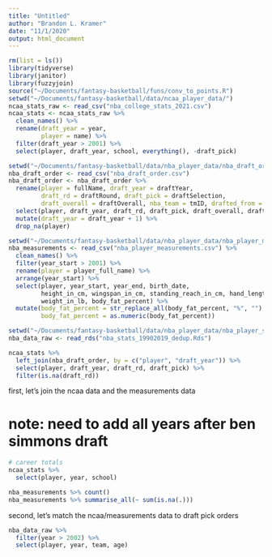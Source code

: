 ```yaml
---
title: "Untitled"
author: "Brandon L. Kramer"
date: "11/1/2020"
output: html_document
---
```


```r
rm(list = ls())
library(tidyverse)
library(janitor)
library(fuzzyjoin)
source("~/Documents/fantasy-basketball/funs/conv_to_points.R")
setwd("~/Documents/fantasy-basketball/data/ncaa_player_data/")
ncaa_stats_raw <- read_csv("nba_college_stats_2021.csv")
ncaa_stats <- ncaa_stats_raw %>% 
  clean_names() %>% 
  rename(draft_year = year, 
         player = name) %>% 
  filter(draft_year > 2001) %>% 
  select(player, draft_year, school, everything(), -draft_pick)

setwd("~/Documents/fantasy-basketball/data/nba_player_data/nba_draft_order/")
nba_draft_order <- read_csv("nba_draft_order.csv")
nba_draft_order <- nba_draft_order %>% 
  rename(player = fullName, draft_year = draftYear, 
         draft_rd = draftRound, draft_pick = draftSelection, 
         draft_overall = draftOverall, nba_team = tmID, drafted_from = draftFrom) %>% 
  select(player, draft_year, draft_rd, draft_pick, draft_overall, drafted_from, nba_team) %>% 
  mutate(draft_year = draft_year + 1) %>% 
  drop_na(player)

setwd("~/Documents/fantasy-basketball/data/nba_player_data/nba_player_measurements/")
nba_measurements <- read_csv("nba_player_measurements.csv") %>% 
  clean_names() %>% 
  filter(year_start > 2001) %>% 
  rename(player = player_full_name) %>% 
  arrange(year_start) %>% 
  select(player, year_start, year_end, birth_date, 
         height_in_cm, wingspan_in_cm, standing_reach_in_cm, hand_length_in_inches, 
         weight_in_lb, body_fat_percent) %>% 
  mutate(body_fat_percent = str_replace_all(body_fat_percent, "%", ""),
         body_fat_percent = as.numeric(body_fat_percent))

setwd("~/Documents/fantasy-basketball/data/nba_player_data/nba_player_season/")
nba_data_raw <- read_rds("nba_stats_19902019_dedup.Rds")
```

```r
ncaa_stats %>% 
  left_join(nba_draft_order, by = c("player", "draft_year")) %>% 
  select(player, draft_year, draft_rd, draft_pick) %>% 
  filter(is.na(draft_rd))
```


first, let's join the ncaa data and the measurements data 

# note: need to add all years after ben simmons draft 

```r
# career totals 
ncaa_stats %>% 
  select(player, year, school)

```

```r
nba_measurements %>% count()
nba_measurements %>% summarise_all(~ sum(is.na(.)))
```

second, let's match the ncaa/measurements data to draft pick orders

```r
nba_data_raw %>% 
  filter(year > 2002) %>% 
  select(player, year, team, age)


```





























